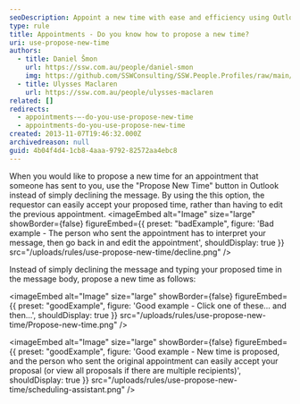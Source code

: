 ```yaml
---
seoDescription: Appoint a new time with ease and efficiency using Outlook's "Propose New Time" feature.
type: rule
title: Appointments - Do you know how to propose a new time?
uri: use-propose-new-time
authors:
  - title: Daniel Šmon
    url: https://ssw.com.au/people/daniel-smon
    img: https://github.com/SSWConsulting/SSW.People.Profiles/raw/main/Daniel-Smon/Images/Daniel-Smon-Profile.jpg
  - title: Ulysses Maclaren
    url: https://ssw.com.au/people/ulysses-maclaren
related: []
redirects:
  - appointments-–-do-you-use-propose-new-time
  - appointments-do-you-use-propose-new-time
created: 2013-11-07T19:46:32.000Z
archivedreason: null
guid: 4b04f4d4-1cb8-4aaa-9792-82572aa4ebc8
---
```


When you would like to propose a new time for an appointment that someone has sent to you, use the "Propose New Time" button in Outlook instead of simply declining the message. By using the this option, the requestor can easily accept your proposed time, rather than having to edit the previous appointment.
<imageEmbed
  alt="Image"
  size="large"
  showBorder={false}
  figureEmbed={{
    preset: "badExample",
    figure: 'Bad example - The person who sent the appointment has to interpret your message, then go back in and edit the appointment',
    shouldDisplay: true
  }}
  src="/uploads/rules/use-propose-new-time/decline.png"
/>

Instead of simply declining the message and typing your proposed time in the message body, propose a new time as follows:

<imageEmbed
  alt="Image"
  size="large"
  showBorder={false}
  figureEmbed={{
    preset: "goodExample",
    figure: 'Good example - Click one of these... and then...',
    shouldDisplay: true
  }}
  src="/uploads/rules/use-propose-new-time/Propose-new-time.png"
/>

<imageEmbed
  alt="Image"
  size="large"
  showBorder={false}
  figureEmbed={{
    preset: "goodExample",
    figure: 'Good example - New time is proposed, and the person who sent the original appointment can easily accept your proposal (or view all proposals if there are multiple recipients)',
    shouldDisplay: true
  }}
  src="/uploads/rules/use-propose-new-time/scheduling-assistant.png"
/>